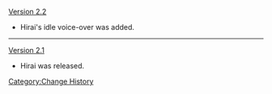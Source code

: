 [[Version 2.2]]
* Hirai's idle voice-over was added.
----
[[Version 2.1]]
* Hirai was released.
<noinclude>[[Category:Change History]]</noinclude>